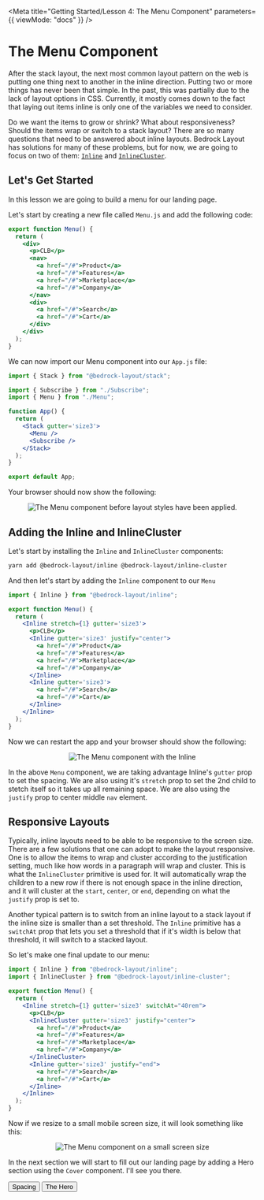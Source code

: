 
<Meta
  title="Getting Started/Lesson 4: The Menu Component"
  parameters={{ viewMode: "docs" }}
/>

# The Menu Component

After the stack layout, the next most common layout pattern on the web is putting one thing next to another in the inline direction. Putting two or more things has never been that simple. In the past, this was partially due to the lack of layout options in CSS. Currently, it mostly comes down to the fact that laying out items inline is only one of the variables we need to consider.

Do we want the items to grow or shrink? What about responsiveness? Should the items wrap or switch to a stack layout? There are so many questions that need to be answered about inline layouts. Bedrock Layout has solutions for many of these problems, but for now, we are going to focus on two of them: [`Inline`](/docs/spacer-components-inline--api) and [`InlineCluster`](/docs/spacer-components-inlinecluster--api).

## Let's Get Started

In this lesson we are going to build a menu for our landing page.

Let's start by creating a new file called `Menu.js` and add the following code:

```jsx
export function Menu() {
  return (
    <div>
      <p>CLB</p>
      <nav>
        <a href="/#">Product</a>
        <a href="/#">Features</a>
        <a href="/#">Marketplace</a>
        <a href="/#">Company</a>
      </nav>
      <div>
        <a href="/#">Search</a>
        <a href="/#">Cart</a>
      </div>
    </div>
  );
}
```

We can now import our Menu component into our `App.js` file:

```jsx
import { Stack } from "@bedrock-layout/stack";

import { Subscribe } from "./Subscribe";
import { Menu } from "./Menu";

function App() {
  return (
    <Stack gutter='size3'>
      <Menu />
      <Subscribe />
    </Stack>
  );
}

export default App;
```

Your browser should now show the following:

<Center centerChildren>
  <img
    style={{ maxWidth: 800 }}
    src={menuStart}
    alt="The Menu component before layout styles have been applied."
  />
</Center>

## Adding the Inline and InlineCluster

Let's start by installing the `Inline` and `InlineCluster` components:

```bash
yarn add @bedrock-layout/inline @bedrock-layout/inline-cluster
```

And then let's start by adding the `Inline` component to our `Menu`

```jsx
import { Inline } from "@bedrock-layout/inline";

export function Menu() {
  return (
    <Inline stretch={1} gutter='size3'>
      <p>CLB</p>
      <Inline gutter='size3' justify="center">
        <a href="/#">Product</a>
        <a href="/#">Features</a>
        <a href="/#">Marketplace</a>
        <a href="/#">Company</a>
      </Inline>
      <Inline gutter='size3'>
        <a href="/#">Search</a>
        <a href="/#">Cart</a>
      </Inline>
    </Inline>
  );
}
```

Now we can restart the app and your browser should show the following:

<Center centerChildren>
  <img
    style={{ maxWidth: 800 }}
    src={menuInline}
    alt="The Menu component with the Inline"
  />
</Center>

In the above `Menu` component, we are taking advantage Inline's `gutter` prop to set the spacing. We are also using it's `stretch` prop to set the 2nd child to stetch itself so it takes up all remaining space. We are also using the `justify` prop to center middle `nav` element.

## Responsive Layouts

Typically, inline layouts need to be able to be responsive to the screen size. There are a few solutions that one can adopt to make the layout responsive. One is to allow the items to wrap and cluster according to the justification setting, much like how words in a paragraph will wrap and cluster. This is what the `InlineCluster` primitive is used for. It will automatically wrap the children to a new row if there is not enough space in the inline direction, and it will cluster at the `start`, `center`, or `end`, depending on what the `justify` prop is set to.

Another typical pattern is to switch from an inline layout to a stack layout if the inline size is smaller than a set threshold. The `Inline` primitive has a `switchAt` prop that lets you set a threshold that if it's width is below that threshold, it will switch to a stacked layout.

So let's make one final update to our menu:

```jsx
import { Inline } from "@bedrock-layout/inline";
import { InlineCluster } from "@bedrock-layout/inline-cluster";

export function Menu() {
  return (
    <Inline stretch={1} gutter='size3' switchAt="40rem">
      <p>CLB</p>
      <InlineCluster gutter='size3' justify="center">
        <a href="/#">Product</a>
        <a href="/#">Features</a>
        <a href="/#">Marketplace</a>
        <a href="/#">Company</a>
      </InlineCluster>
      <Inline gutter='size3' justify="end">
        <a href="/#">Search</a>
        <a href="/#">Cart</a>
      </Inline>
    </Inline>
  );
}
```

Now if we resize to a small mobile screen size, it will look something like this:

<Center centerChildren>
  <img
    style={{ maxWidth: 800 }}
    src={menuMobile}
    alt="The Menu component on a small screen size"
  />
</Center>

In the next section we will start to fill out our landing page by adding a Hero section using the `Cover` component. I'll see you there.

<Inline switchAt="25rem" stretch={1} gutter="size3" minItemWidth="fit-content">
  <Button as="a" href="/?path=/docs/getting-started-lesson-3-spacing--docs">
    <Intl>Spacing</Intl>
  </Button>
  <span />
  <Button as="a" href="/?path=/docs/getting-started-lesson-5-the-hero--docs">
    <Intl>The Hero</Intl>
  </Button>
</Inline>
